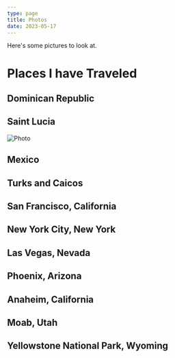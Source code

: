 ```yaml
---
type: page
title: Photos
date: 2023-05-17
---
```


Here's some pictures to look at.


<!---
1125 x 750
-->

# Places I have Traveled

## Dominican Republic

## Saint Lucia

<Image
  src="/images/saintlucia.jpg"
  alt="Photo"
  width={1024}
  height={768}
  priority
  className="next-image"
/>

## Mexico

## Turks and Caicos

## San Francisco, California

## New York City, New York

## Las Vegas, Nevada

## Phoenix, Arizona

## Anaheim, California

## Moab, Utah

## Yellowstone National Park, Wyoming
